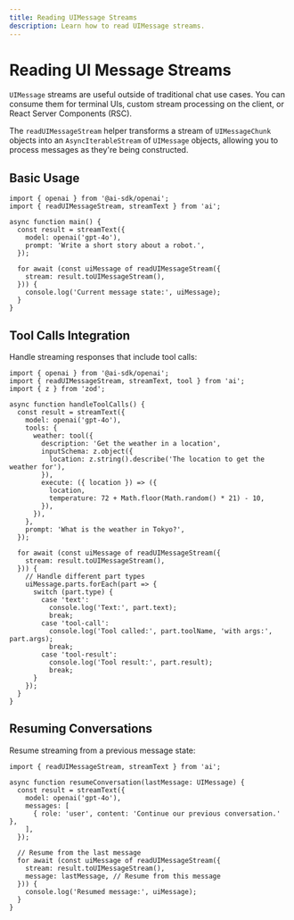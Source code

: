 ```yaml
---
title: Reading UIMessage Streams
description: Learn how to read UIMessage streams.
---
```


# Reading UI Message Streams

`UIMessage` streams are useful outside of traditional chat use cases. You can consume them for terminal UIs, custom stream processing on the client, or React Server Components (RSC).

The `readUIMessageStream` helper transforms a stream of `UIMessageChunk` objects into an `AsyncIterableStream` of `UIMessage` objects, allowing you to process messages as they're being constructed.

## Basic Usage

```tsx
import { openai } from '@ai-sdk/openai';
import { readUIMessageStream, streamText } from 'ai';

async function main() {
  const result = streamText({
    model: openai('gpt-4o'),
    prompt: 'Write a short story about a robot.',
  });

  for await (const uiMessage of readUIMessageStream({
    stream: result.toUIMessageStream(),
  })) {
    console.log('Current message state:', uiMessage);
  }
}
```

## Tool Calls Integration

Handle streaming responses that include tool calls:

```tsx
import { openai } from '@ai-sdk/openai';
import { readUIMessageStream, streamText, tool } from 'ai';
import { z } from 'zod';

async function handleToolCalls() {
  const result = streamText({
    model: openai('gpt-4o'),
    tools: {
      weather: tool({
        description: 'Get the weather in a location',
        inputSchema: z.object({
          location: z.string().describe('The location to get the weather for'),
        }),
        execute: ({ location }) => ({
          location,
          temperature: 72 + Math.floor(Math.random() * 21) - 10,
        }),
      }),
    },
    prompt: 'What is the weather in Tokyo?',
  });

  for await (const uiMessage of readUIMessageStream({
    stream: result.toUIMessageStream(),
  })) {
    // Handle different part types
    uiMessage.parts.forEach(part => {
      switch (part.type) {
        case 'text':
          console.log('Text:', part.text);
          break;
        case 'tool-call':
          console.log('Tool called:', part.toolName, 'with args:', part.args);
          break;
        case 'tool-result':
          console.log('Tool result:', part.result);
          break;
      }
    });
  }
}
```

## Resuming Conversations

Resume streaming from a previous message state:

```tsx
import { readUIMessageStream, streamText } from 'ai';

async function resumeConversation(lastMessage: UIMessage) {
  const result = streamText({
    model: openai('gpt-4o'),
    messages: [
      { role: 'user', content: 'Continue our previous conversation.' },
    ],
  });

  // Resume from the last message
  for await (const uiMessage of readUIMessageStream({
    stream: result.toUIMessageStream(),
    message: lastMessage, // Resume from this message
  })) {
    console.log('Resumed message:', uiMessage);
  }
}
```
